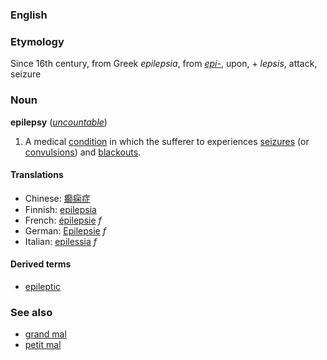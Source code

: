 ===English===
===Etymology===
Since 16th century, from Greek ''epilepsia'', from ''[[epi-]]'', upon, + ''lepsis'', attack, seizure

=== Noun ===
'''epilepsy''' (''[[uncountable]]'')

#A medical [[condition]] in which the sufferer to experiences [[seizure]]s (or [[convulsion]]s) and [[blackout]]s.

====Translations====
*Chinese: [[癫痫症]]
*Finnish: [[epilepsia]]
*French: [[épilepsie]] ''f''
*German: [[Epilepsie]] ''f''
*Italian: [[epilessia]] ''f''

====Derived terms====
*[[epileptic]]

===See also===
*[[grand mal]]
*[[petit mal]]
